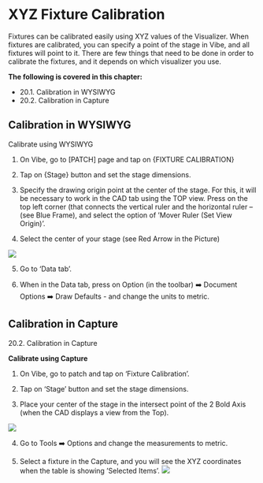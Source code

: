 # XYZ Fixture Calibration
Fixtures can be calibrated easily using XYZ values of the Visualizer. When fixtures are calibrated, you can specify a point of the stage in Vibe, and all fixtures will point to it. There are few things that need to be done in order to calibrate the fixtures, and it depends on which visualizer you use. 


**The following is covered in this chapter:**

- 20.1. Calibration in WYSIWYG
- 20.2. Calibration in Capture


## Calibration in WYSIWYG



Calibrate using WYSIWYG

1.  On Vibe, go to [PATCH] page and tap on {FIXTURE CALIBRATION}
    
2.  Tap on {Stage} button and set the stage dimensions.
    
3.   Specify the drawing origin point at the center of the stage. For this, it will be necessary to work in the CAD tab using the TOP view. Press on the top left corner (that connects the vertical ruler and the horizontal ruler – (see Blue Frame), and select the option of 'Mover Ruler (Set View Origin)ʼ.
    
4.  Select the center of your stage (see Red Arrow in the Picture)
    

![](https://files.gitbook.com/v0/b/gitbook-x-prod.appspot.com/o/spaces%2F3kS90tLsADGm1ocbe7q9%2Fuploads%2Fl24vUCyJ3U8pXylHigOy%2Fimage.png?alt=media&token=0cc76ff2-f5cc-4ee9-ab9d-63e58cff1abd)


5. Go to 'Data tab'.

6. When in the Data tab, press on Option (in the toolbar) ➡️ Document Options ➡️ Draw Defaults - and change the units to metric.


## Calibration in Capture


20.2. Calibration in Capture

**Calibrate using Capture**

1. On Vibe, go to patch and tap on 'Fixture Calibration'.
    
2. Tap on 'Stage' button and set the stage dimensions.
    
3. Place your center of the stage in the intersect point of the 2 Bold Axis (when the CAD displays a view from the Top).
    

![](https://files.gitbook.com/v0/b/gitbook-x-prod.appspot.com/o/spaces%2F3kS90tLsADGm1ocbe7q9%2Fuploads%2FT9hNXHeED9qkRxDqogh3%2Fimage.png?alt=media&token=af4bc822-926e-4755-8976-34ce8b05b5fb)

4. Go to Tools ➡️ Options and change the measurements to metric.

5. Select a fixture in the Capture, and you will see the XYZ coordinates when the table is showing 'Selected Itemsʼ. 
![](https://files.gitbook.com/v0/b/gitbook-x-prod.appspot.com/o/spaces%2F3kS90tLsADGm1ocbe7q9%2Fuploads%2FF2vwwydnOsr7t9zKHmXA%2Fimage.png?alt=media&token=cfca2831-0e8c-4c18-ada2-64bee485e079)



